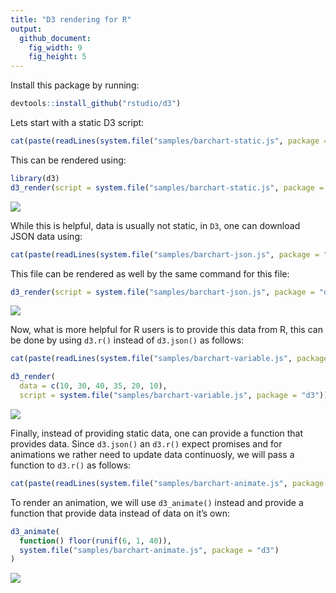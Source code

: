 ```yaml
---
title: "D3 rendering for R"
output:
  github_document:
    fig_width: 9
    fig_height: 5
---
```


Install this package by running:

```r
devtools::install_github("rstudio/d3")
```

Lets start with a static D3 script:

```r
cat(paste(readLines(system.file("samples/barchart-static.js", package = "d3")), collapse = "\n"))
```

This can be rendered using:

```r
library(d3)
d3_render(script = system.file("samples/barchart-static.js", package = "d3"))
```
![](tools/README/d3-static.png)

While this is helpful, data is usually not static, in `D3`, one can download JSON data using:

```r
cat(paste(readLines(system.file("samples/barchart-json.js", package = "d3")), collapse = "\n"))
```

This file can be rendered as well by the same command for this file:

```r
d3_render(script = system.file("samples/barchart-json.js", package = "d3"))
```
![](tools/README/d3-static.png)

Now, what is more helpful for R users is to provide this data from R, this can be done by using `d3.r()` instead of `d3.json()` as follows:

```r
cat(paste(readLines(system.file("samples/barchart-variable.js", package = "d3")), collapse = "\n"))
```

```r
d3_render(
  data = c(10, 30, 40, 35, 20, 10),
  script = system.file("samples/barchart-variable.js", package = "d3"))
```
![](tools/README/d3-variable.png)

Finally, instead of providing static data, one can provide a function that provides data. Since `d3.json()` an `d3.r()` expect promises and for animations we rather need to update data continuosly, we will pass a function to `d3.r()` as follows:

```r
cat(paste(readLines(system.file("samples/barchart-animate.js", package = "d3")), collapse = "\n"))
```

To render an animation, we will use `d3_animate()` instead and provide a function that provide data instead of data on it's own:

```r
d3_animate(
  function() floor(runif(6, 1, 40)),
  system.file("samples/barchart-animate.js", package = "d3")
)
```
![](tools/README/d3-animate.gif)

